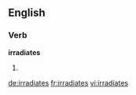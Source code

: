 ==English==

===Verb===
'''irradiates'''

# {{third-person singular of|irradiate}}

[[de:irradiates]]
[[fr:irradiates]]
[[vi:irradiates]]